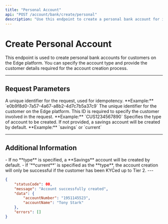 ```yaml
---
title: "Personal Account"
api: "POST /account/bank/create/personal"
description: "Use this endpoint to create a personal bank account for individual customers. You can specify the account type or let it default to savings."
---
```


# Create Personal Account

This endpoint is used to create personal bank accounts for customers on the Edge platform. You can specify the account type and provide the customer details required for the account creation process.

---

## Request Parameters

<ParamField header="requestId" type="string" required>
  A unique identifier for the request, used for idempotency.  
  **Example:** `e0b9f8d0-7a57-4a67-a8b2-4d7c7b5a37c9`
</ParamField>

<ParamField body="customerId" type="string" required>
  The unique identifier for the customer on the Edge platform. This ID is required to specify the customer involved in the request.  
  **Example:** `CUS1234567890`
</ParamField>

<ParamField body="type" type="string">
  Specifies the type of account to be created. If not provided, a savings account will be created by default.  
  **Example:** `savings` or `current`
</ParamField>

---

## Additional Information

<Info>
  - If no **type** is specified, a **Savings** account will be created by default.  
  - If '**current**' is specified as the **type**, the account creation will only be successful if the customer has been KYCed up to Tier 2.
</Info>
---

<ResponseExample>

```json
{
	"statusCode": 00,
	"message": "Account successfully created",
	"data": {
		"accountNumber": "1951145523",
		"accountName": "Tony Stark"
	},
	"errors": []
}
```

</ResponseExample>
